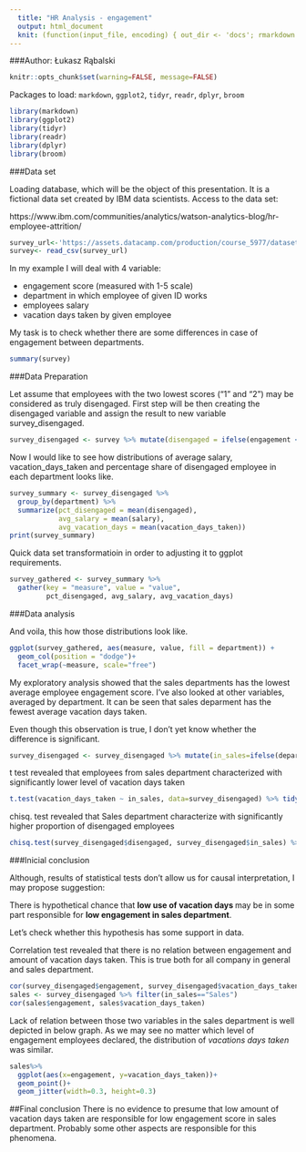```yaml
---
  title: "HR Analysis - engagement"
  output: html_document
  knit: (function(input_file, encoding) { out_dir <- 'docs'; rmarkdown::render(input_file, encoding=encoding, output_file=file.path(dirname(input_file), out_dir, 'index.html'))})
---
```

###Author: Łukasz Rąbalski


```r
knitr::opts_chunk$set(warning=FALSE, message=FALSE)
```



Packages to load: `markdown`, `ggplot2`, `tidyr`, `readr`, `dplyr`, `broom`
```r
library(markdown)
library(ggplot2)
library(tidyr)
library(readr)
library(dplyr)
library(broom)
```

###Data set

Loading database, which will be the object of this presentation. It is a fictional data set created by IBM data scientists. Access to the data set:

https://www.ibm.com/communities/analytics/watson-analytics-blog/hr-employee-attrition/

```r
survey_url<-'https://assets.datacamp.com/production/course_5977/datasets/survey_data.csv'
survey<- read_csv(survey_url)
```
In my example I will deal with 4 variable: 

* engagement score (measured with 1-5 scale)
* department in which employee of given ID works
* employees salary
* vacation days taken by given employee

My task is to check whether there are some differences in case of engagement between departments.
```r
summary(survey)
```

###Data Preparation

Let assume that employees with the two lowest scores ("1" and "2") may be considered as truly disengaged. First step will be then creating the disengaged variable and assign the result to new variable survey_disengaged.
```r
survey_disengaged <- survey %>% mutate(disengaged = ifelse(engagement <= 2, 1, 0))
```

Now I would like to see how distributions of average salary, vacation_days_taken and percentage share of disengaged employee in each department looks like.
```r
survey_summary <- survey_disengaged %>% 
  group_by(department) %>% 
  summarize(pct_disengaged = mean(disengaged),
            avg_salary = mean(salary),
            avg_vacation_days = mean(vacation_days_taken))
print(survey_summary)
```

Quick data set transformatioin in order to adjusting it to ggplot requirements.
```r
survey_gathered <- survey_summary %>% 
  gather(key = "measure", value = "value",
         pct_disengaged, avg_salary, avg_vacation_days)
```

###Data analysis

And voila, this how those distributions look like.
```r
ggplot(survey_gathered, aes(measure, value, fill = department)) +
  geom_col(position = "dodge")+
  facet_wrap(~measure, scale="free")
```

My exploratory analysis showed that the sales departments has the lowest average employee engagement score. I've also looked at other variables, averaged by department. It can be seen that sales deparment has the fewest average vacation days taken.

Even though this observation is true, I don't yet know whether the difference is significant.

```r
survey_disengaged <- survey_disengaged %>% mutate(in_sales=ifelse(department=="Sales","Sales","Other"))
```

t test revealed that employees from sales department characterized with significantly lower level of vacation days taken
```r
t.test(vacation_days_taken ~ in_sales, data=survey_disengaged) %>% tidy()
```

chisq. test revealed that Sales department characterize with significantly higher proportion of disengaged employees

```r
chisq.test(survey_disengaged$disengaged, survey_disengaged$in_sales) %>% tidy()
```

###Inicial conclusion

Although, results of statistical tests  don't allow us for causal interpretation, I may propose suggestion:
  
  
There is hypothetical chance that **low use of vacation days ** may be in some part responsible for **low engagement in sales department**.

Let's check whether this hypothesis has some support in data.
  
Correlation test revealed that there is no relation between engagement and amount of vacation days taken. This is true both for all company in general and sales department.
```r
cor(survey_disengaged$engagement, survey_disengaged$vacation_days_taken)
sales <- survey_disengaged %>% filter(in_sales=="Sales")
cor(sales$engagement, sales$vacation_days_taken)
```
Lack of relation between those two variables in the sales department is well depicted in below graph. As we may see no matter which level of engagement employees declared, the distribution of *vacations days taken* was similar.
```r
sales%>%
  ggplot(aes(x=engagement, y=vacation_days_taken))+
  geom_point()+
  geom_jitter(width=0.3, height=0.3)
```
  
##Final conclusion
There is no evidence to presume that low amount of vacation days taken are responsible for low engagement score in sales department. Probably some other aspects are responsible for this phenomena.